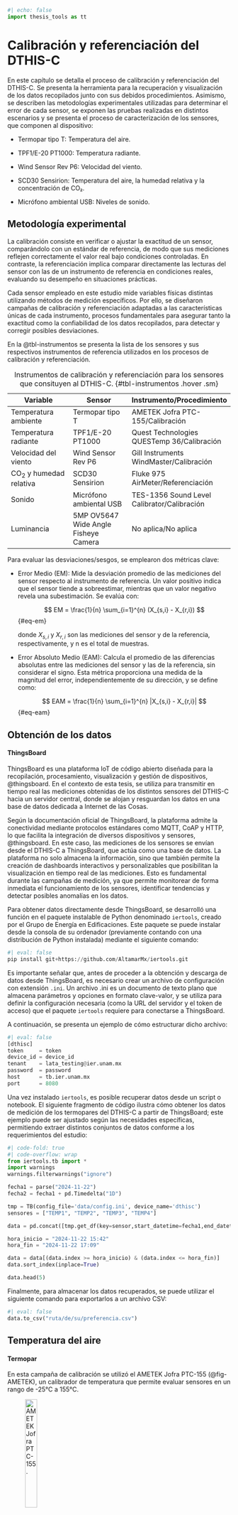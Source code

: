 ```python
#| echo: false
import thesis_tools as tt
```

# Calibración y referenciación del DTHIS-C {#cap-calibracion}

En este capítulo se detalla el proceso de calibración y referenciación del DTHIS-C. Se presenta la herramienta para la recuperación y visualización de los datos recopilados junto con sus debidos procedimientos. Asimismo, se describen las metodologías experimentales utilizadas para determinar el error de cada sensor, se exponen las pruebas realizadas en distintos escenarios y se presenta el proceso de caracterización de los sensores, que componen al dispositivo:

- Termopar tipo T: Temperatura del aire.

- TPF1/E-20 PT1000: Temperatura radiante.

- Wind Sensor Rev P6: Velocidad del viento.

- SCD30 Sensirion: Temperatura del aire, la humedad relativa y la concentración de CO₂.

- Micrófono ambiental USB: Niveles de sonido.

## Metodología experimental {#sec-metodologia}

La calibración consiste en verificar o ajustar la exactitud de un sensor, comparándolo con un estándar de referencia, de modo que sus mediciones reflejen correctamente el valor real bajo condiciones controladas. En contraste, la referenciación implica comparar directamente las lecturas del sensor con las de un instrumento de referencia en condiciones reales, evaluando su desempeño en situaciones prácticas.

Cada sensor empleado en este estudio mide variables físicas distintas utilizando métodos de medición específicos. Por ello, se diseñaron campañas de calibración y referenciación adaptadas a las características únicas de cada instrumento, procesos fundamentales para asegurar tanto la exactitud como la confiabilidad de los datos recopilados, para detectar y corregir posibles desviaciones.

En la @tbl-instrumentos se presenta la lista de los sensores y sus respectivos instrumentos de referencia utilizados en los procesos de calibración y referenciación.

| **Variable**                          | **Sensor**                            | **Instrumento/Procedimiento**               |
|---------------------------------------|---------------------------------------|---------------------------------------------|
| Temperatura ambiente                  | Termopar tipo T                       | AMETEK Jofra PTC-155/Calibración            |
| Temperatura radiante                  | TPF1/E-20 PT1000                      | Quest Technologies QUESTemp 36/Calibración  |
| Velocidad del viento                  | Wind Sensor Rev P6                    | Gill Instruments WindMaster/Calibración     |
| CO<sub>2</sub> y humedad relativa     | SCD30 Sensirion                       | Fluke 975 AirMeter/Referenciación           |
| Sonido                                | Micrófono ambiental USB               | TES-1356 Sound Level Calibrator/Calibración |
| Luminancia                            | 5MP OV5647 Wide Angle Fisheye Camera  | No aplica/No aplica                         |
: Instrumentos de calibración y referenciación para los sensores que consituyen al DTHIS-C. {#tbl-instrumentos .hover .sm}

Para evaluar las desviaciones/sesgos, se emplearon dos métricas clave:

- Error Medio (EM): Mide la desviación promedio de las mediciones del sensor respecto al instrumento de referencia. Un valor positivo indica que el sensor tiende a sobreestimar, mientras que un valor negativo revela una subestimación. Se evalúa con:

    $$
    EM = \frac{1}{n} \sum_{i=1}^{n} (X_{s,i} - X_{r,i})
    $$ {#eq-em}

    donde $X_{s,i}$ y  $X_{r,i}$ son las mediciones del sensor y de la referencia, respectivamente, y n es el total de muestras.

- Error Absoluto Medio (EAM): Calcula el promedio de las diferencias absolutas entre las mediciones del sensor y las de la referencia, sin considerar el signo. Esta métrica proporciona una medida de la magnitud del error, independientemente de su dirección, y se define como:

    $$
    EAM = \frac{1}{n} \sum_{i=1}^{n} |X_{s,i} - X_{r,i}|
    $$ {#eq-eam}

## Obtención de los datos {#sec-obtencion}

#### ThingsBoard

ThingsBoard es una plataforma IoT de código abierto diseñada para la recopilación, procesamiento, visualización y gestión de dispositivos, @thingsboard. En el contexto de esta tesis, se utiliza para transmitir en tiempo real las mediciones obtenidas de los distintos sensores del DTHIS-C hacia un servidor central, donde se alojan y resguardan los datos en una base de datos dedicada a Internet de las Cosas.

Según la documentación oficial de ThingsBoard, la plataforma admite la conectividad mediante protocolos estándares como MQTT, CoAP y HTTP, lo que facilita la integración de diversos dispositivos y sensores, @thingsboard. En este caso, las mediciones de los sensores se envían desde el DTHIS-C a ThingsBoard, que actúa como una base de datos. La plataforma no solo almacena la información, sino que también permite la creación de dashboards interactivos y personalizables que posibilitan la visualización en tiempo real de las mediciones. Esto es fundamental durante las campañas de medición, ya que permite monitorear de forma inmediata el funcionamiento de los sensores, identificar tendencias y detectar posibles anomalías en los datos.

Para obtener datos directamente desde ThingsBoard, se desarrolló una función en el paquete instalable de Python denominado `iertools`, creado por el Grupo de Energía en Edificaciones. Este paquete se puede instalar desde la consola de su ordenador (previamente contando con una distribución de Python instalada) mediante el siguiente comando:
```python
#| eval: false
pip install git+https://github.com/AltamarMx/iertools.git
```

Es importante señalar que, antes de proceder a la obtención y descarga de datos desde ThingsBoard, es necesario crear un archivo de configuración con extensión `.ini`. Un archivo .ini es un documento de texto plano que almacena parámetros y opciones en formato clave-valor, y se utiliza para definir la configuración necesaria (como la URL del servidor y el token de acceso) que el paquete `iertools` requiere para conectarse a ThingsBoard.

A continuación, se presenta un ejemplo de cómo estructurar dicho archivo:
```python
#| eval: false
[dthisc]
token     = token
device_id = device_id
tenant    = lata_testing@ier.unam.mx
password  = password
host      = tb.ier.unam.mx
port      = 8080 
```

Una vez instalado `iertools`, es posible recuperar datos desde un script o notebook. El siguiente fragmento de código ilustra cómo obtener los datos de medición de los termopares del DTHIS-C a partir de ThingsBoard; este ejemplo puede ser ajustado según las necesidades específicas, permitiendo extraer distintos conjuntos de datos conforme a los requerimientos del estudio:
```python
#| code-fold: true
#| code-overflow: wrap
from iertools.tb import *
import warnings
warnings.filterwarnings("ignore")

fecha1 = parse("2024-11-22") 
fecha2 = fecha1 + pd.Timedelta("1D")

tmp = TB(config_file='data/config.ini', device_name='dthisc')
sensores = ["TEMP1", "TEMP2", "TEMP3", "TEMP4"]

data = pd.concat([tmp.get_df(key=sensor,start_datetime=fecha1,end_datetime=fecha2) for sensor in sensores],axis=1)

hora_inicio = "2024-11-22 15:42"
hora_fin = "2024-11-22 17:09"

data = data[(data.index >= hora_inicio) & (data.index <= hora_fin)]
data.sort_index(inplace=True)

data.head(5)
```

Finalmente, para almacenar los datos recuperados, se puede utilizar el siguiente comando para exportarlos a un archivo CSV:
```python
#| eval: false
data.to_csv("ruta/de/su/preferencia.csv")
```

## Temperatura del aire {#sec-taire-b}

#### Termopar

En esta campaña de calibración se utilizó el AMETEK Jofra PTC-155 (@fig-AMETEK), un calibrador de temperatura que permite evaluar sensores en un rango de -25°C a 155°C. 

![AMETEK Jofra PTC-155.](/images/ametek.jpg){.lightbox #fig-AMETEK width="25%"}

El instrumento mencionado se utilizó junto a cuatro termopares tipo T, estableciendo cinco puntos de referencia de temperatura en el intervalo de 10°C a 50°C.

Para cada punto de calibración, se esperó aproximadamente 5 minutos para que el calibrador alcanzara y estabilizara la temperatura deseada. Una vez estabilizada, se registraron los datos durante 10 minutos antes de proceder al siguiente punto. Los resultados obtenidos en esta campaña se pueden observar en la @fig-termopares.

```python
#| echo: false
#| label: fig-termopares
#| fig-cap: "Rangos de temperatura utilizados para la calibración de los termopares."
tt.scatter_plot('data/temp.parquet',
                columns=['TEMP1', 'TEMP2', 'TEMP3', 'TEMP4'],
                x_label='Tiempo',
                y_label='Temperatura (°C)',
                legend_labels=['Termopar 1', 'Termopar 2', 'Termopar 3', 'Termopar 4'])
```

Para la calibración de los termopares, se utilizó Python junto con la librería `scikit-learn`, una herramienta utilizada para el análisis y modelado de datos. En particular, se aplicó un ajuste por regresión lineal a los datos obtenidos durante la campaña, utilizando los siguientes rangos de tiempo y sus respectivas temperaturas de referencia ($T_{ref}$) (@tbl-temperaturas).

| T<sub>ref</sub> (°C)| Inicio    | Final     |
|---------------------|-----------|-----------|
| 10                  | 15:44:01  | 15:52:31  |
| 20                  | 16:02:06  | 16:11:52  |
| 30                  | 16:20:44  | 16:28:58  |
| 40                  | 16:39:23  | 16:49:57  |
| 50                  | 16:58:24  | 17:08:25  |
:Temperaturas de referencia y rangos de tiempo. {#tbl-temperaturas .hover .sm}

El ajuste por regresión lineal es una técnica estadística utilizada para modelar la relación entre una variable dependiente y una o más variables independientes. En este caso, la variable dependiente es la temperatura de referencia ($T_{ref}$), mientras que las variables independientes corresponden a las lecturas obtenidas por cada termopar. El modelo lineal se expresa de la forma:

$$
T_{ref} = m \cdot T_{sensor} + b
$${#eq-lineal}

donde $m$ es la pendiente y $b$ es la ordenada al origen. La regresión lineal permite minimizar el error entre las mediciones del sensor y los valores de referencia, obteniendo las siguientes ecuaciones de calibración:

$$
\begin{align}
T_{ref} &= 1.0450 \cdot TEMP1 - 2.4327 \\
T_{ref} &= 1.0602 \cdot TEMP2 - 2.8632 \\
T_{ref} &= 1.0814 \cdot TEMP3 - 4.4316 \\
T_{ref} &= 1.0554 \cdot TEMP4 - 3.9348
\end{align}
$${#eq-cal-termopares}

Al aplicar estas ecuaciones a los datos obtenidos en la campaña, se obtienen los valores corregidos de temperatura para cada termopar. Los ajustes lineales pueden observarse en la @fig-ctermopares.

```python
#| echo: false
#| label: fig-ctermopares
#| fig-cap: "Resultados de las mediciones de temperatura después de aplicar la regresión lineal."
time_intervals = [('15:44:01', '15:52:31', 10.),
                  ('16:02:06', '16:11:52', 20.),
                  ('16:20:44', '16:28:58', 30.),
                  ('16:39:23', '16:49:57', 40.),
                  ('16:58:24', '17:08:25', 50.)]

columns = ['TEMP1', 'TEMP2', 'TEMP3', 'TEMP4']

titles = ['Termopar 1', 'Termopar 2', 'Termopar 3', 'Termopar 4']

tt.linear_reg_subplots('data/temp.parquet', columns, time_intervals, titles)
```

En la tabla @tbl-error-taire se observa que, antes de la calibración, los cuatro termopares presentaban errores medios positivos significativos, con valores que oscilaban entre 0.9501 y 2.1093. Esto indica un sesgo sistemático consistente que tendía a sobrestimar la temperatura respecto a los valores de referencia. Tras aplicar la calibración, los errores medios se reducen drásticamente hasta valores cercanos a cero, entre -0.0014 y 0.0012, lo que evidencia la eliminación del sesgo sistemático. Asimismo, el error medio absoluto disminuye considerablemente en todos los casos, pasando de un rango de 0.9879 a 2.1093 a un nuevo rango de 0.0759 a 0.0969. Esta reducción refleja una mejora en la exactitud de las mediciones.

| Termopar   | Error medio (Antes) | Error medio absoluto (Antes) | Error medio (Después) | Error medio absoluto (Después) |
|------------|---------------------|------------------------------|-----------------------|--------------------------------|
| Termopar 1 | 0.9991              | 0.9991                       | -0.0005               | 0.0800                         |
| Termopar 2 | 0.9501              | 0.9879                       | 0.0012                | 0.0759                         |
| Termopar 3 | 1.7746              | 1.7746                       | -0.0014               | 0.0969                         |
| Termopar 4 | 2.1093              | 2.1093                       | 0.0004                | 0.0821                         |
: Error medio y error medio absoluto de cada termopar antes y después de la calibración. {#tbl-error-taire .hover .sm}

#### SCD30

Para la campaña de referenciación del SCD30, el instrumento utilizado fue el Fluke 975 AirMeter (@fig-fluke), este es un instrumento portátil de diagnóstico de la calidad del aire interior. Este dispositivo mide simultáneamente temperatura, humedad relativa, dióxido de carbono (CO<sub>2</sub>) y monóxido de carbono (CO).

![Fluke 975 AirMeter.](/images/fluke.png){.lightbox #fig-fluke width="15%"}

La campaña consistió en realizar mediciones simultáneas del Fluke 975 AirMeter y del SCD30 durante un período total de 7 horas y 45 minutos, registrando una muestra cada minuto. Para minimizar posibles interferencias, ambos dispositivos se ubicaron lo más próximos posible y se instalaron en una zona aislada del espacio interior donde se llevo a cabo la prueba, de modo que la presencia humana no afectara los resultados. Los datos obtenidos se muestran en la @fig-scd30-t.

```python
#| echo: false
#| label: fig-scd30-t
#| fig-cap: "Comparación de las mediciones de temperatura del Fluke y el SCD30 durante su campaña de referenciación."
tt.scatter_plot('data/scd30.parquet',
                columns=['T', 'T_F'],
                traces_colors=['#EF553B', '#FFA15A'],
                x_label='Tiempo',
                y_label='Temperatura (°C)',
                legend_labels=['SCD30', 'Fluke'])
```

Para esta campaña de referenciación, se compararon directamente los datos de medición obtenidos por el SCD30 y el Fluke 975 AirMeter, dado que el SCD30 se adquiere ya calibrado. Se realizó el cálculo de errores, en particular el error medio y el error medio absoluto, para evaluar la discrepancia entre las mediciones de ambos instrumentos.

La @tbl-scd30-t presenta los resultados de temperatura del aire obtenidos para cada instrumento:

| Variable            | Error medio  | Error medio absoluto |
|---------------------|--------------|----------------------|
| Temperatura         | 0.8853       | 0.8853               |
: Error medio y error medio absoluto para cada variable del SCD30 con respecto al Fluke. {#tbl-scd30-t .hover .sm}

La tabla presenta el error medio y el error medio absoluto en la medición de temperatura del sensor SCD30 en comparación con el Fluke. Se observa que el SCD30 tiende a sobreestimar la temperatura en un promedio de 0.8853 unidades. Sin embargo, esta diferencia es mínima y no representa una desviación significativa, lo que indica que el sensor mantiene una buena exactitud en sus mediciones. La similitud entre el error medio y el error medio absoluto sugiere que las desviaciones no presentan grandes variaciones y se distribuyen de manera uniforme..

La correlación entre las mediciones de ambos instrumentos se visualiza en la @fig-cscd30-t, lo que respalda la evaluación de precisión y consistencia. Un coeficiente de correlación elevado indicaría que, a pesar de los errores sistemáticos, la tendencia de las mediciones del SCD30 sigue de cerca la del Fluke.

```python
#| echo: false
#| label: fig-cscd30-t
#| fig-cap: "Correlación de las mediciones de temperatura entre el Fluke y el SCD30."
tt.columns_plot('data/scd30.parquet',
                   x_col='T', 
                   y_col='T_F',
                   x_label='SCD30 (°C)',
                   y_label='Fluke (°C)',
                   trace_color='#FFA15A',
                   legend_name='Temperatura (°C)')
```

## Temperatura radiante {#sec-trad-b}

#### TPF1

Para la medición de la temperatura radiante se empleó el QUESTemp 36 (@fig-quest), un confortímetro diseñado para evaluar el estrés térmico en el ambiente, ya que permite medir la temperatura radiante, la temperatura del aire y la humedad relativa.

![Quest Technologies QUESTemp 36.](/images/quest.jpeg){.lightbox #fig-quest width="30%"}

El experimento consistió en ubicar el QUESTemp 36 dentro de una caja diseñada para limitar la incidencia directa de la radiación solar, lo que minimizó la influencia de la radiación externa y redujo el efecto de la convección forzada del viento, permitiendo así que la medición se centrara en la radiación térmica del entorno inmediato. Paralelamente, se colocó el sensor TPF1 en condiciones similares para garantizar que ambos dispositivos registraran la temperatura con la menor perturbación posible. Se tomaron datos cada minuto durante 23 horas. Los datos obtenidos se pueden observar en la @fig-radiante.

```python
#| echo: false
#| label: fig-radiante
#| fig-cap: "Intervalo de medición del QUESTemp 36 y el TPF1 para su calibración."
tt.scatter_plot('data/trad.parquet',
                columns=['temp', 'globo'],
                x_label='Tiempo',
                y_label='Temperatura (°C)',
                legend_labels=['TPF1', 'QUESTemp 36'])
```

Para la calibración del TPF1/E-20, se aplicó un ajuste por regresión lineal utilizando la librería `scikit-learn` de Python, a partir de los datos de temperatura registrados simultáneamente por el QUESTemp 36 y el sensor TPF1/E-20. Empleando el mismo modelo lineal descrito en la @eq-lineal, se derivó la siguiente ecuación de calibración:

$$
T_{ref} = 1.0582 \cdot temp - 1.5553
$${#eq-cal-radiante}

Al aplicar esta ecuación a los datos obtenidos durante la campaña, se calcularon los valores corregidos para el TPF1/E-20. Los resultados de esta calibración se pueden observar en la @fig-cradiante.

```python
#| echo: false
#| label: fig-cradiante
#| fig-cap: "Comparación de las mediciones del QUESTemp 36, el TPF1/E-20 y sus datos tras la calibración."
tt.scatter_plot('data/cal_trad.parquet',
                columns=['temp', 'calibrated', 'globo'],
                x_label='Tiempo',
                y_label='Temperatura (°C)',
                legend_labels=['TPF1/E-20', 'TPF1/E-20 (Calibrado)' ,'QUESTemp 36'])
```

En la tabla @tbl-error-rad se observa que, antes de calibrar, el sensor TPF1/E-20 presentaba un error medio de -0.1124, lo que indica un sesgo sistemático que tendía a subestimar la temperatura en comparación con el QUESTemp 36. Tras la aplicación de la ecuación de calibración, el error medio se reduce drásticamente a 4.8948e-15, un valor prácticamente nulo que evidencia la eliminación casi total del sesgo sistemático. Paralelamente, el error medio absoluto disminuye de 0.1518 a 0.0344, lo que implica una mejora significativa en la (¿precisión o exactitud?) de las mediciones. Estos resultados confirman que el proceso de calibración ha corregido eficazmente tanto el sesgo como la dispersión de los datos, permitiendo obtener mediciones de temperatura de alta fiabilidad y precisión, estrechamente alineadas con los valores de referencia del QUESTemp 36.

| Fase                | Error medio  | Error medio absoluto |
|---------------------|--------------|----------------------|
| Antes de calibrar   | -0.1124      | 0.1518               |
| Después de calibrar | 4.8948e-15   | 0.0344               |
: Error medio y error medio absoluto del TPF1 antes y después de la calibración. {#tbl-error-rad .hover .sm}

## Velocidad del viento {#sec-viento-b}

#### Wind Sensor

El WindMaster de Gill Instruments (@fig-wind) es un anemómetro ultrasónico de alta precisión diseñado para medir la velocidad y dirección del viento en tres direcciones (u, v, w). En esta campaña se utilizó como instrumento de referencia para la calibración del Wind Sensor.

![Gill Instruments WindMaster.](/images/windmaster.jpg){.lightbox #fig-wind width="35%"}

La campaña de calibración tuvo una duración de 1 hora, durante la cual se capturaron datos a una frecuencia de 1 Hz. Aprovechando las dimensiones del WindSensor (2230 x 680 mm), se posicionó estratégicamente en la parte superior central del WindMaster, previa verificación de que su presencia no interfiriera con las mediciones del anemómetro. En un entorno abierto, el WindSensor registró datos de voltaje, los cuales se utilizaron junto con los datos de velocidad del viento obtenidos del WindMaster para desarrollar una ecuación de calibración que permitiera convertir el voltaje medido a m/s. Los resultados de la campaña se pueden visualizar en la @fig-viento.

```python
#| echo: false
#| label: fig-viento
#| fig-cap: "Comparación de la velocidad del viento registrada por el WindMaster y el voltaje del Wind Sensor para su calibración."
tt.scatter_plot('data/ws.parquet',
                columns=['ws', 'voltage'],
                traces_colors=['#19D3F3', '#FF6692'],
                x_label='Tiempo',
                y_label='Voltaje (V)<br>Velocidad de viento (m/s)',
                legend_labels=['WindMaster', 'Wind Sensor'])
```

Durante la calibración del Wind Sensor se siguió la metodología proporcionada por el fabricante @windsensor en su blog oficial. Según esta fuente, la relación entre la velocidad del viento (WS), el voltaje corregido y la temperatura sigue una ley de potencia descrita por la siguiente ecuación:

$$
WS = a \cdot \text{voltaje}^b \cdot \text{temp}^c
$${#eq-potencia}

Adicionalmente, se identificó un error sistemático en las lecturas de voltaje: en condiciones de viento nulo (0 m/s), el Wind Sensor registraba un desfase de 1.1621 V. Este error se corrigió restando 1.1621 V a cada medición, de modo que el voltaje empleado en el análisis reflejara únicamente la contribución del viento.

Para facilitar el ajuste mediante técnicas de regresión, se aplicó una transformación logarítmica a ambos lados de la ecuación, lo que permitió convertir el modelo en una forma lineal:

$$
\ln(WS) = \ln(a) + b \cdot \ln(\text{voltaje}) + c \cdot \ln(\text{temp})
$${#eq-potencia-ln}

Esta transformación es crucial, ya que permite emplear técnicas de regresión lineal para estimar los parámetros $ln(a)$, $b$ y $c$ a partir de los datos experimentales. Una vez obtenidos, se recupera el parámetro $a$ mediante la función exponencial $(a = exp(ln(a)))$ y se formula la ecuación de calibración en su forma original. En este dominio lineal, se utilizó la librería `scikit-learn` de Python para estimar los parámetros del modelo.

Adicionalmente, se identificó un error sistemático en las lecturas de voltaje: en condiciones de viento nulo (0 m/s), el Wind Sensor registraba un desfase de 1.1621 V. Este error se corrigió restando 1.1621 V a cada medición, de modo que el voltaje empleado en el análisis reflejara únicamente la contribución del viento.

Para el caso elegido, correspondiente a un remuestreo de 10 segundos, el proceso de regresión lineal en el dominio logarítmico produjo la siguiente ecuación de calibración:

$$
WS = 26.3431 \cdot \text{voltage}^{1.4273} \cdot \text{temp}^{-0.7631}
$${#eq-cal-viento}

Esta ecuación se emplea para convertir las mediciones de voltaje (tras aplicar la corrección) y de temperatura en valores precisos de velocidad del viento (m/s).

El coeficiente de correlación obtenido tras aplicar el modelo es un indicador de la calidad del ajuste. Valores de correlación cercanos a 1 implican una excelente concordancia entre las mediciones del Wind Sensor (tras la calibración) y las obtenidas con el WindMaster, lo que confirma que el modelo captura de manera adecuada la variabilidad de los datos. En la @tbl-corr-viento se resumen los coeficientes de correlación para los diferentes intervalos de remuestreo.

| Remuestreo   | Coeficiente de correlación |
|--------------|----------------------------|
| 3 segundos   | 0.7622                     |
| 5 segundos   | 0.8079                     |
| 10 segundos  | 0.8637                     |
: Coeficientes de correlación para los distinto remuestreos. {#tbl-corr-viento .hover .sm}

El aumento progresivo en el coeficiente de correlación, alcanzando 0.8637 para un remuestreo de 10 segundos, indica que el modelo de calibración y la corrección del desfase mejoran significativamente la consistencia de las mediciones del Wind Sensor con respecto al WindMaster. Estos hallazgos validan la eficacia del procedimiento de calibración y pueden observarse en la @fig-cviento.

```python
#| echo: false
#| label: fig-cviento
#| fig-cap: "Comparación de las mediciones de velocidad del viento registradas por el WindMaster y el Wind Sensor tras su calibración."
tt.scatter_plot('data/cal_ws.parquet',
                columns=['ws', '10s'],
                traces_colors=['#19D3F3', '#FF6692'],
                x_label='Tiempo',
                y_label='Velocidad de viento (m/s)',
                legend_labels=['WindMaster', 'Wind Sensor'])
```

En la tabla @tbl-error-wind se observa que, antes de calibrar, el Wind Sensor Rev. P6 presentaba un error medio de -0.0129, indicando un sesgo sistemático que subestimaba la velocidad del viento frente al WindMaster. Tras aplicar la ecuación de calibración, el error se reduce a -0.0004, eliminando prácticamente el sesgo. Además, el error medio absoluto baja de 0.0562 a 0.0547, mejorando la exactitud de las mediciones. Estos resultados demuestran que la calibración ha corregido eficazmente tanto el sesgo como la dispersión de los datos, asegurando mediciones con mayor exactitud respecto al WindMaster.

| Fase                | Error medio  | Error medio absoluto |
|---------------------|--------------|----------------------|
| Antes de calibrar   | -0.0129      | 0.0562               |
| Después de calibrar | -0.0004      | 0.0547               |
: Error medio y error medio absoluto del Wind Sensor antes y después de la calibración. {#tbl-error-wind .hover .sm}

## Humedad relativa y CO<sub>2</sub> {#sec-hrco-b}

#### SCD30

Al igual que en el caso de la temperatura del aire, el SCD30 se utilizó para obtener mediciones de humedad relativa y concentraciones de CO<sub>2</sub>, empleándose nuevamente el Fluke 975 AirMeter (@fig-fluke) como instrumento de referencia. La recolección de datos se realizó durante la misma campaña, por lo que las condiciones ambientales y los procedimientos fueron idénticos a las descritas en la @sec-taire-b. Los resultados obtenidos se muestran en la @fig-scd30.

```python
#| echo: false
#| label: fig-scd30
#| fig-cap: "Comparación de las mediciones de humedad relativa y CO<sub>2</sub> del Fluke y el SCD30 durante su campaña de referenciación."
subplot_configs = [
    {
        'columns': ['HR', 'HR_F'],
        'traces_colors': ['#636EFA', '#AB63FA'],
        'x_label': 'Tiempo',
        'y_label': 'Humedad relativa (%)',
        'legend_labels': ['SCD30', 'Fluke']
    },
    {
        'columns': ['CO2', 'CO2_F'],
        'traces_colors': ['#00CC96', '#19D3F3'],
        'x_label': 'Tiempo',
        'y_label': 'Concentración de CO<sub>2</sub> (ppm)',
        'legend_labels': ['SCD30', 'Fluke']
    }
]
    
tt.scatter_subplots('data/scd30.parquet', subplot_configs)
```

Se obtuvieron el Error Medio (EM) y el Error Absoluto Medio (EAM) para evaluar la discrepancia entre las mediciones del SCD30 y el Fluke. La tabla @tbl-error-scd30 muestra que, en el caso de la humedad relativa, el SCD30 subestima en promedio 2.1681 unidades respecto al Fluke. En contraste, para la concentración de CO₂ se observa una sobreestimación promedio de 9.6543 unidades. Además, el hecho de que el EAM para el CO<sub>2</sub> sea mayor que el EM indica una mayor dispersión en las mediciones de este parámetro.

| Variable            | Error medio  | Error medio absoluto |
|---------------------|--------------|----------------------|
| Humedad relativa    | -2.1681      | 2.1681               |
| CO<sub>2</sub>      | 9.6543       | 13.1565              |
: Error medio y error medio absoluto para cada la humedad relativa y el CO<sub>2</sub> del SCD30 con respecto al Fluke. {#tbl-error-scd30 .hover .sm}

La correlación entre las mediciones de ambos instrumentos se visualiza en la @fig-cscd30.

```python
#| echo: false
#| label: fig-cscd30
#| fig-cap: "Correlación de las mediciones de humedad relativa y CO<sub>2</sub> entre el Fluke y el SCD30."
subplot_configs = [
    {
        'x_col': 'HR',
        'y_col': 'HR_F',
        'x_label': 'SCD30 (%)',
        'y_label': 'Fluke (%)',
        'trace_color': '#AB63FA',
        'legend_name': 'Humedad relativa'
    },
    {
        'x_col': 'CO2',
        'y_col': 'CO2_F',
        'x_label': 'SCD30 (ppm)',
        'y_label': 'Fluke (ppm)',
        'trace_color': '#19D3F3',
        'legend_name': 'Concentración de CO<sub>2</sub>'
    }
]
    
tt.columns_subplots('data/scd30.parquet', subplot_configs)
```

## Sonido {#sec-sonido-b} 

#### Micrófono 

Pendiente a la documentación de Jorge.

![TES-1356 Sound Level Calibrator.](/images/tes.jpg){.lightbox #fig-tes width="30%"}

## Iluminancia {#sec-ilum-b}

#### Fisheye 

En el caso de la luminancia, no se realizó ningún proceso de calibración o referenciación. Se empleó la cámara Arducam 5MP OV5647 Ultra Wide Angle en conjunto con el software `Radiance`. Se desarrolló un script, descrito en la sección @sec-diseno, que calcula la iluminancia total mediante la integración del mapa de iluminancia (@fig-ilum) generado a partir de las imágenes capturadas. El proceso inicia con la creación de una imagen HDR a partir de la fusión de fotografías tomadas a diferentes exposiciones, lo que permite capturar la mayor cantidad de información posible sobre la intensidad luminosa. Posteriormente, a esta imagen HDR se le aplica una escala de *false color* para identificar los valores de iluminancia en cada punto de la imagen. El cálculo de la integral para el mapa generado facilita la determinación de la iluminancia total del espacio interior en el momento de la captura. Además, el mismo script se encarga de enviar el valor de la iluminancia total a `ThingsBoard`, conforme se detalla en la sección @sec-obtencion.

![Mapa de iluminancia generado con una cámara 5MP OV5647 y el software Radiance.](/images/ilum.jpg){.lightbox #fig-ilum width="70%"}